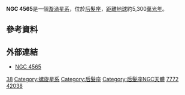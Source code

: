{{Infobox Galaxy
| name = [[New_General_Catalogue|NGC]] 4565
| image = [[File:NGC4565.jpg|300px]]
| caption = 
| credit = 
| epoch = [[J2000|J2000]]
| type = SA(s)b?<ref name="ned">{{cite web
  | title=NASA/IPAC Extragalactic Database
  | work=Results for NGC 4565
  | url=http://nedwww.ipac.caltech.edu/
  | accessdate=2006-10-12
  | archive-date=2011-05-14
  | archive-url=https://web.archive.org/web/20110514100451/http://nedwww.ipac.caltech.edu/
  | dead-url=no
  }}</ref>
| ra = {{RA|12|36|20.8}}<ref name="ned" />
| dec = {{DEC|+25|59|16}}<ref name="ned" />
| dist_ly = 53 ± 4 [[光年|Mly]] (16.2 ± 1.3 [[秒差距|Mpc]])<ref name="jensenetal2003">{{cite journal
  | author=Jensen, Joseph B.; Tonry, John L.; Barris, Brian J.; Thompson, Rodger I.; Liu, Michael C.; Rieke, Marcia J.; Ajhar, Edward A.; Blakeslee, John P.
  | title=Measuring Distances and Probing the Unresolved Stellar Populations of Galaxies Using Infrared Surface Brightness Fluctuations
  | journal=Astrophysical Journal
  | volume=583
  | issue=2
  | pages=712–726
  | url=http://adsabs.harvard.edu/abs/2003ApJ...583..712J
  | doi=10.1086/345430
  | date=February 2003
  | access-date=2009-05-24
  | archive-date=2008-03-10
  | archive-url=https://web.archive.org/web/20080310175251/http://adsabs.harvard.edu/abs/2003ApJ...583..712J
  | dead-url=no
  }}</ref>
| z = 1230 ± 5 km/[[second|s]]<ref name="ned" />
| appmag_v = 10.42<ref name="ned" />
| size_v = 15′.90 × 1′.85<ref name="ned" />
| constellation name = [[后髮座|后髮座]]
| names = [[烏普薩拉星系總表|UGC]] 7772,<ref name="ned" /> [[基本星系總表|PGC]] 42038<ref name="ned" />
}}
'''NGC 4565'''是一個[[漩渦星系|漩渦星系]]，位於[[后髮座|后髮座]]，[[距離|距離]][[地球|地球]]約5,300[[萬|萬]][[光年|光年]]。

== 參考資料 ==
{{reflist}}
{{Sky|12|36|20.8|+|25|59|16|53000000}}

== 外部連結 ==
*[http://www.noao.edu/outreach/aop/observers/n4565.html NGC 4565]{{Wayback|url=http://www.noao.edu/outreach/aop/observers/n4565.html |date=20090522041947 }}

{{模板:科德韦尔天体}}
[[Category:科德韦尔天体|38]]
[[Category:螺旋星系|Category:螺旋星系]]
[[Category:后髮座|Category:后髮座]]
[[Category:后髮座NGC天體|Category:后髮座NGC天體]]
[[Category:UGC天體|7772]]
[[Category:PGC天體|42038]]